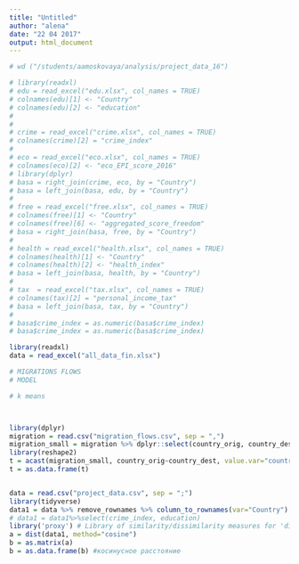 ```yaml
---
title: "Untitled"
author: "alena"
date: "22 04 2017"
output: html_document
---
```


```r
# wd ("/students/aamoskovaya/analysis/project_data_16")

# library(readxl)
# edu = read_excel("edu.xlsx", col_names = TRUE)
# colnames(edu)[1] <- "Country"
# colnames(edu)[2] <- "education"
# 
# 
# crime = read_excel("crime.xlsx", col_names = TRUE)
# colnames(crime)[2] = "crime_index"
# 
# eco = read_excel("eco.xlsx", col_names = TRUE)
# colnames(eco)[2] <- "eco_EPI_score_2016"
# library(dplyr)
# basa = right_join(crime, eco, by = "Country")
# basa = left_join(basa, edu, by = "Country")
# 
# free = read_excel("free.xlsx", col_names = TRUE)
# colnames(free)[1] <- "Country"
# colnames(free)[6] <- "aggregated_score_freedom"
# basa = right_join(basa, free, by = "Country")
# 
# health = read_excel("health.xlsx", col_names = TRUE)
# colnames(health)[1] <- "Country"
# colnames(health)[2] <- "health_index"
# basa = left_join(basa, health, by = "Country")
# 
# tax  = read_excel("tax.xlsx", col_names = TRUE)
# colnames(tax)[2] = "personal_income_tax"
# basa = left_join(basa, tax, by = "Country")
# 
# basa$crime_index = as.numeric(basa$crime_index)
# basa$crime_index = as.numeric(basa$crime_index)

library(readxl)
data = read_excel("all_data_fin.xlsx") 

# MIGRATIONS FLOWS
# MODEL 

# k means



library(dplyr)
migration = read.csv("migration_flows.csv", sep = ",")
migration_small = migration %>% dplyr::select(country_orig, country_dest, countryflow_2005)
library(reshape2)
t = acast(migration_small, country_orig~country_dest, value.var="countryflow_2005")
t = as.data.frame(t)


data = read.csv("project_data.csv", sep = ";")
library(tidyverse)
data1 = data %>% remove_rownames %>% column_to_rownames(var="Country")
# data1 = data1%>%select(crime_index, education)
library('proxy') # Library of similarity/dissimilarity measures for 'dist()'
a = dist(data1, method="cosine")
b = as.matrix(a)
b = as.data.frame(b) #косинусное расстояние
```